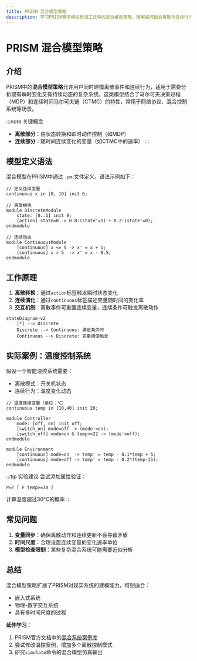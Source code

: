 ```yaml
---
title: PRISM 混合模型策略
description: 学习PRISM概率模型检测工具中的混合模型策略，理解如何结合离散与连续行为进行系统建模与分析。
---
```


# PRISM 混合模型策略

## 介绍
PRISM中的**混合模型策略**允许用户同时建模离散事件和连续行为，适用于需要分析既有瞬时变化又有持续动态的复杂系统。这类模型结合了马尔可夫决策过程（MDP）和连续时间马尔可夫链（CTMC）的特性，常用于网络协议、混合控制系统等场景。

:::note 关键概念
- **离散部分**：由状态转换和即时动作控制（如MDP）
- **连续部分**：随时间连续变化的变量（如CTMC中的速率）
:::

## 模型定义语法
混合模型在PRISM中通过 `.pm` 文件定义，语法示例如下：

```prism
// 定义连续变量
continuous x in [0, 10] init 0;

// 离散模块
module DiscreteModule
    state: [0..1] init 0;
    [action] state=0 -> 0.8:(state'=1) + 0.2:(state'=0);
endmodule

// 连续动态
module ContinuousModule
    [continuous] x <= 5 -> x' = x + 1;
    [continuous] x > 5  -> x' = x - 0.5;
endmodule
```

## 工作原理
1. **离散转换**：通过`action`标签触发瞬时状态变化
2. **连续演化**：通过`continuous`标签描述变量随时间的变化率
3. **交互机制**：离散事件可重置连续变量，连续条件可触发离散动作

```mermaid
stateDiagram-v2
    [*] --> Discrete
    Discrete --> Continuous: 满足条件时
    Continuous --> Discrete: 变量阈值触发
```

## 实际案例：温度控制系统
假设一个智能温控系统需要：
- 离散模式：开关机状态
- 连续行为：温度变化动态

```prism
// 温度连续变量（单位：℃）
continuous temp in [10,40] init 20;

module Controller
    mode: [off, on] init off;
    [switch_on] mode=off -> (mode'=on);
    [switch_off] mode=on & temp>=22 -> (mode'=off);
endmodule

module Environment
    [continuous] mode=on  -> temp' = temp - 0.1*temp + 5;
    [continuous] mode=off -> temp' = temp - 0.2*(temp-15);
endmodule
```

:::tip 实验建议
尝试添加属性验证：
```
P=? [ F temp>=30 ]
```
计算温度超过30℃的概率
:::

## 常见问题
1. **变量同步**：确保离散动作和连续更新不会导致矛盾
2. **时间尺度**：合理设置连续变量的变化速率单位
3. **模型检查限制**：某些复杂混合系统可能需要近似分析

## 总结
混合模型策略扩展了PRISM对现实系统的建模能力，特别适合：
- 嵌入式系统
- 物理-数字交互系统
- 具有多时间尺度的过程

**延伸学习**：
1. PRISM官方文档中的[混合系统案例库](https://www.prismmodelchecker.org/)
2. 尝试修改温控案例，增加多个离散控制模式
3. 研究`simulate`命令的混合模型仿真输出